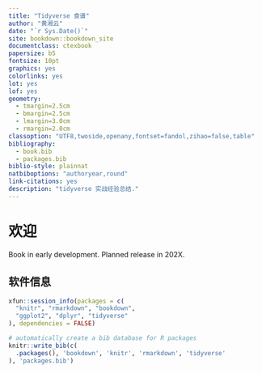 ```yaml
--- 
title: "Tidyverse 食谱"
author: "黄湘云"
date: "`r Sys.Date()`"
site: bookdown::bookdown_site
documentclass: ctexbook
papersize: b5
fontsize: 10pt
graphics: yes
colorlinks: yes
lot: yes
lof: yes
geometry:
  - tmargin=2.5cm
  - bmargin=2.5cm
  - lmargin=3.0cm
  - rmargin=2.0cm
classoption: "UTF8,twoside,openany,fontset=fandol,zihao=false,table"
bibliography: 
  - book.bib
  - packages.bib
biblio-style: plainnat
natbiboptions: "authoryear,round"
link-citations: yes
description: "tidyverse 实战经验总结."
---
```


\mainmatter

# 欢迎 {#welcome .unnumbered}

\chaptermark{欢迎}

::: {.rmdwarn data-latex="{警告}"}
Book in early development. Planned release in 202X. 
:::

## 软件信息 {#sessioninfo .unnumbered}

```r
xfun::session_info(packages = c(
  "knitr", "rmarkdown", "bookdown",
  "ggplot2", "dplyr", "tidyverse"
), dependencies = FALSE)
```





```r
# automatically create a bib database for R packages
knitr::write_bib(c(
  .packages(), 'bookdown', 'knitr', 'rmarkdown', 'tidyverse'
), 'packages.bib')
```



